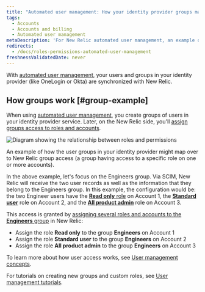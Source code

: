 ```yaml
---
title: "Automated user management: How your identity provider groups map to our groups"
tags:
  - Accounts
  - Accounts and billing
  - Automated user management
metaDescription: 'For New Relic automated user management, an example of how identity provider groups map over to New Relic user management features.'
redirects:
  - /docs/roles-permissions-automated-user-management
freshnessValidatedDate: never
---
```


With [automated user management](/docs/accounts/accounts/automated-user-management/automated-user-provisioning-single-sign), your users and groups in your identity provider (like OneLogin or Okta) are synchronized with New Relic.

## How groups work [#group-example]

When using [automated user management](/docs/accounts/accounts/automated-user-management/automated-user-provisioning-single-sign), you create groups of users in your identity provider service. Later, on the New Relic side, you'll [assign groups access to roles and accounts](/docs/accounts/accounts-billing/new-relic-one-user-management/user-management-concepts#understand-concepts).

<img
  title="Roles and permissions"
  alt="Diagram showing the relationship between roles and permissions"
  src="/images/accounts_diagram_AUM---identity-provider-groups-mapping.webp"
/>

<figcaption>
  An example of how the user groups in your identity provider might map over to New Relic group access (a group having access to a specific role on one or more accounts).
</figcaption>

In the above example, let's focus on the Engineers group. Via SCIM, New Relic will receive the two user records as well as the information that they belong to the Engineers group. In this example, the configuration would be: the two Engineer users have the [<DNT>**Read only**</DNT> role](/docs/accounts/accounts-billing/new-relic-one-user-management/user-management-concepts#roles) on Account 1, the [<DNT>**Standard user**</DNT>](/docs/accounts/accounts-billing/new-relic-one-user-management/user-management-concepts#roles) role on Account 2, and the [<DNT>**All product admin**</DNT>](/docs/accounts/accounts-billing/new-relic-one-user-management/user-management-concepts#roles) role on Account 3.

This access is granted by [assigning several roles and accounts to the <DNT>**Engineers**</DNT> group](/docs/accounts/accounts-billing/new-relic-one-user-management/user-management-concepts#understand-concepts) in New Relic:

* Assign the role <DNT>**Read only**</DNT> to the group <DNT>**Engineers**</DNT> on Account 1
* Assign the role <DNT>**Standard user**</DNT> to the group <DNT>**Engineers**</DNT> on Account 2
* Assign the role <DNT>**All product admin**</DNT> to the group <DNT>**Engineers**</DNT> on Account 3

To learn more about how user access works, see [User management concepts](/docs/accounts/accounts-billing/new-relic-one-user-management/user-management-concepts#understand-concepts).

For tutorials on creating new groups and custom roles, see [User management tutorials](/docs/accounts/accounts-billing/new-relic-one-user-management/tutorial-add-new-user-groups-roles-new-relic-one-user-model/).
